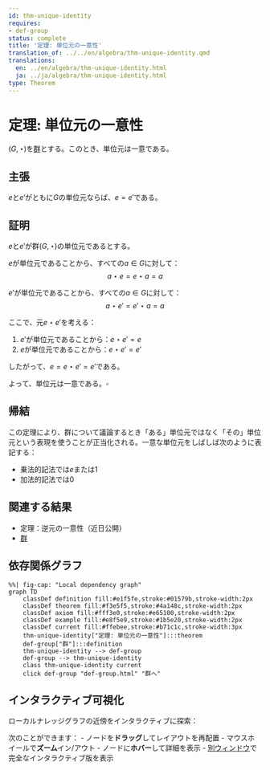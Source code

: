 ```yaml
---
id: thm-unique-identity
requires:
- def-group
status: complete
title: '定理: 単位元の一意性'
translation_of: ../../en/algebra/thm-unique-identity.qmd
translations:
  en: ../en/algebra/thm-unique-identity.html
  ja: ../ja/algebra/thm-unique-identity.html
type: Theorem
---
```


# 定理: 単位元の一意性 {#thm-unique-identity}

$(G, \star)$を[群](def-group.qmd)とする。このとき、単位元は一意である。

## 主張

$e$と$e'$がともに$G$の単位元ならば、$e = e'$である。

## 証明

$e$と$e'$が群$(G, \star)$の単位元であるとする。

$e$が単位元であることから、すべての$a \in G$に対して：
$$a \star e = e \star a = a$$

$e'$が単位元であることから、すべての$a \in G$に対して：
$$a \star e' = e' \star a = a$$

ここで、元$e \star e'$を考える：

1. $e'$が単位元であることから：$e \star e' = e$
2. $e$が単位元であることから：$e \star e' = e'$

したがって、$e = e \star e' = e'$である。

よって、単位元は一意である。$\square$

## 帰結

この定理により、群について議論するとき「ある」単位元ではなく「その」単位元という表現を使うことが正当化される。一意な単位元をしばしば次のように表記する：

- 乗法的記法では$e$または$1$
- 加法的記法では$0$

## 関連する結果

- 定理：逆元の一意性（近日公開）
- [群](def-group.qmd)

## 依存関係グラフ

```mermaid
%%| fig-cap: "Local dependency graph"
graph TD
    classDef definition fill:#e1f5fe,stroke:#01579b,stroke-width:2px
    classDef theorem fill:#f3e5f5,stroke:#4a148c,stroke-width:2px
    classDef axiom fill:#fff3e0,stroke:#e65100,stroke-width:2px
    classDef example fill:#e8f5e9,stroke:#1b5e20,stroke-width:2px
    classDef current fill:#ffebee,stroke:#b71c1c,stroke-width:3px
    thm-unique-identity["定理: 単位元の一意性"]:::theorem
    def-group["群"]:::definition
    thm-unique-identity --> def-group
    def-group --> thm-unique-identity
    class thm-unique-identity current
    click def-group "def-group.html" "群へ"
```

## インタラクティブ可視化

ローカルナレッジグラフの近傍をインタラクティブに探索：

::: {.graph-viz data-id="thm-unique-identity" data-width="700" data-height="500"}
:::

次のことができます：
- ノードを**ドラッグ**してレイアウトを再配置
- マウスホイールで**ズーム**イン/アウト
- ノードに**ホバー**して詳細を表示
- [別ウィンドウ](../../output/interactive/ja/thm-unique-identity.html){target="_blank"}で完全なインタラクティブ版を表示
